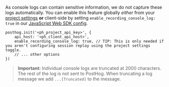 As console logs can contain sensitive information, we do not capture these logs automatically. You can enable this feature globally _either_ from your [project settings](https://us.posthog.com/settings/project-replay#replay) **or** client-side by setting `enable_recording_console_log: true` in our [JavaScript Web SDK config](/docs/integrate/client/js/#config).

```js-web
posthog.init('<ph_project_api_key>', {
    api_host: '<ph_client_api_host>',
    enable_recording_console_log: true, // TIP: This is only needed if you aren't configuring session replay using the project settings toggle.
    // ... other options
})
```

> **Important:** Individual console logs are truncated at 2000 characters. The rest of the log is not sent to PostHog. When truncating a log message we add `...[Truncated]` to the message.
